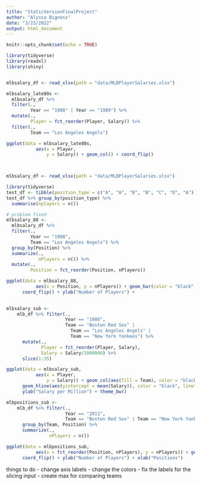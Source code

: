 ```yaml
---
title: "StaticVersionFinalProject"
author: "Alyssa Bigness"
date: "3/23/2022"
output: html_document
---
```


```r
knitr::opts_chunk$set(echo = TRUE)
```

```r
library(tidyverse)
library(readxl)
library(shiny)


mlbsalary_df <- read_xlsx(path = "data/MLBPlayerSalaries.xlsx")

mlbsalary_late80s <- 
  mlbsalary_df %>%
  filter(.,
         Year == "1988" | Year == "1989") %>%
  mutate(.,
         Player = fct_reorder(Player, Salary)) %>%
  filter(.,
         Team == "Los Angeles Angels")

ggplot(data = mlbsalary_late80s,
           aes(x = Player,
               y = Salary)) + geom_col() + coord_flip()
  



```

```r
mlbsalary_df <- read_xlsx(path = "data/MLBPlayerSalaries.xlsx")

library(tidyverse)
test_df <- tibble(position_type = c("A", "A", "B", "B", "C", "D", "A"))
test_df %>% group_by(position_type) %>%
  summarise(nplayers = n())

# problem fixed
mlbsalary_88 <- 
  mlbsalary_df %>%
  filter(.,
         Year == "1988",
         Team == "Los Angeles Angels") %>%
  group_by(Position) %>%
  summarize(.,
            nPlayers = n()) %>%
  mutate(.,
         Position = fct_reorder(Position, nPlayers)) 

ggplot(data = mlbsalary_88,
           aes(x = Position, y = nPlayers)) + geom_bar(color = "black", fill = "white", stat = "identity") + 
      coord_flip() + ylab("Number of Players") + 
  
```


```r
mlbsalary_sub <-
    mlb_df %>% filter(.,
                      Year == "1988",
                      Team == "Boston Red Sox" |
                        Team == "Los Angeles Angels" |
                        Team == "New York Yankees") %>%
      mutate(.,
             Player = fct_reorder(Player, Salary),
             Salary = Salary/1000000) %>%
      slice(1:35)

ggplot(data = mlbsalary_sub,
           aes(x = Player,
               y = Salary)) + geom_col(aes(fill = Team), color = "black") + 
      geom_hline(aes(yintercept = mean(Salary)), color = "black", linetype = 2, size = 1.25) + coord_flip() + 
      ylab("Salary per Million") + theme_bw()
```


```r
mlbpositions_sub <-
    mlb_df %>% filter(.,
                      Year == "2011",
                      Team == "Boston Red Sox" | Team == "New York Yankees" | Team == "Los Angeles Angels") %>%
      group_by(Team, Position) %>%
      summarize(.,
                nPlayers = n())

ggplot(data = mlbpositions_sub,
           aes(x = fct_reorder(Position, nPlayers), y = nPlayers)) + geom_bar(aes(fill = Team), color = "black", stat = "identity", position = "dodge") + 
      coord_flip() + ylab("Number of Players") + xlab("Positions") 
```




things to do 
- change axis labels
- change the colors
- fix the labels for the slicing input
- create max for comparing teams


